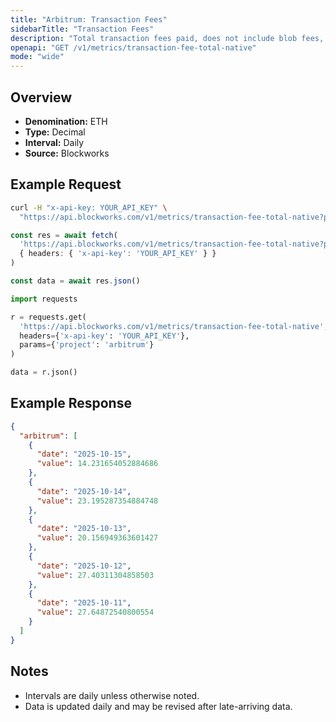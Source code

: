 ```yaml
---
title: "Arbitrum: Transaction Fees"
sidebarTitle: "Transaction Fees"
description: "Total transaction fees paid, does not include blob fees, out-of-protocol tips, or additional sources of revenue"
openapi: "GET /v1/metrics/transaction-fee-total-native"
mode: "wide"
---
```


## Overview

- **Denomination:** ETH
- **Type:** Decimal
- **Interval:** Daily
- **Source:** Blockworks

## Example Request

<CodeGroup>

```bash cURL
curl -H "x-api-key: YOUR_API_KEY" \
  "https://api.blockworks.com/v1/metrics/transaction-fee-total-native?project=arbitrum"
```

```typescript TypeScript
const res = await fetch(
  'https://api.blockworks.com/v1/metrics/transaction-fee-total-native?project=arbitrum',
  { headers: { 'x-api-key': 'YOUR_API_KEY' } }
)

const data = await res.json()
```

```python Python
import requests

r = requests.get(
  'https://api.blockworks.com/v1/metrics/transaction-fee-total-native',
  headers={'x-api-key': 'YOUR_API_KEY'},
  params={'project': 'arbitrum'}
)

data = r.json()
```

</CodeGroup>

## Example Response

```json
{
  "arbitrum": [
    {
      "date": "2025-10-15",
      "value": 14.231654052884686
    },
    {
      "date": "2025-10-14",
      "value": 23.195287354884748
    },
    {
      "date": "2025-10-13",
      "value": 20.156949363601427
    },
    {
      "date": "2025-10-12",
      "value": 27.40311304858503
    },
    {
      "date": "2025-10-11",
      "value": 27.64872540800554
    }
  ]
}
```

## Notes
- Intervals are daily unless otherwise noted.
- Data is updated daily and may be revised after late-arriving data.